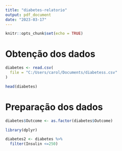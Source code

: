 ```yaml
---
title: "diabetes-relatorio"
output: pdf_document
date: "2023-03-17"
---
```


```r
knitr::opts_chunk$set(echo = TRUE)
```
# Obtenção dos dados
```r
diabetes <- read.csv(
  file = "C:/Users/carol/Documents/diabetess.csv"
)

head(diabetes)
```

# Preparação dos dados
```r

diabetes$Outcome <- as.factor(diabetes$Outcome)

library(dplyr)

diabetes2 <- diabetes %>%
  filter(Insulin <=250)

```

